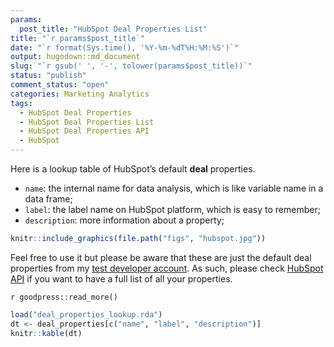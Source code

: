 ```yaml
---
params:
  post_title: "HubSpot Deal Properties List"
title: "`r params$post_title`"
date: "`r format(Sys.time(), '%Y-%m-%dT%H:%M:%S')`"
output: hugodown::md_document
slug: "`r gsub(' ', '-', tolower(params$post_title))`"
status: "publish"
comment_status: "open"
categories: Marketing Analytics
tags:
  - HubSpot Deal Properties
  - HubSpot Deal Properties List
  - HubSpot Deal Properties API
  - HubSpot
---
```


Here is a lookup table of HubSpot's default **deal** properties.

* `name`: the internal name for data analysis, which is like variable name in a data frame;
* `label`: the label name on HubSpot platform, which is easy to remember;
* `description`: more information about a property;

```r
knitr::include_graphics(file.path("figs", "hubspot.jpg"))
```

Feel free to use it but please be aware that these are just the default deal properties from my [test developer account](https://developers.hubspot.com/docs/api/creating-test-accounts). As such, please check [HubSpot API](https://developers.hubspot.com/docs/api/crm/properties) if you want to have a full list of all your properties.

`r goodpress::read_more()`

```r
load("deal_properties_lookup.rda")
dt <- deal_properties[c("name", "label", "description")]
knitr::kable(dt)
```


